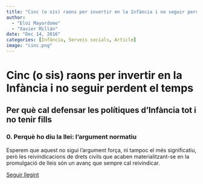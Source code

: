 ```yaml
---
title: "Cinc (o sis) raons per invertir en la Infància i no seguir perdent el temps"
author: 
  - "Eloi Mayordomo"
  - "Xavier Millán"
date: "Dec 14, 2016"
categories: [Infància, Serveis socials, Article]
image: "cinc.png"
---
```


# Cinc (o sis) raons per invertir en la Infància i no seguir perdent el temps

## Per què cal defensar les polítiques d’Infància tot i no tenir fills
### 0. Perquè ho diu la llei: l’argument normatiu

Esperem que aquest no sigui l’argument força, ni tampoc el més significatiu, però les reivindicacions de drets civils que acaben materialitzant-se en la promulgació de lleis són un avanç que sempre cal reivindicar.

[Seguir llegint](https://lleiengel.cat/raons-invertir-infancia/)
